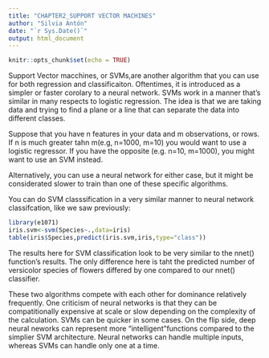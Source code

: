 ---
title: "CHAPTER2_SUPPORT VECTOR MACHINES"
author: "Silvia Antón"
date: "`r Sys.Date()`"
output: html_document
---

```{r setup, include=FALSE}
knitr::opts_chunk$set(echo = TRUE)
```

Support Vector macchines, or SVMs,are another algorithm that you can use for both regression and classificaiton. Oftentimes, it is introduced as a simpler or faster corolary to a neural network. SVMs work in a manner that's similar in many respects to logistic regression. The idea is that we are taking data and trying to find a plane or a line that can separate the data into different classes.

Suppose that you have n features in your data and m observations, or rows. If n is much greater tahn m(e.g, n=1000, m=10) you would want to use a logistic regressor. 
If you have the opposite (e.g. n=10, m=1000), you might want to use an SVM instead.

Alternatively, you can use a neural network for either case, but it might be considerated slower to train than one of these specific algorithms.

You can do SVM classsification in a very similar manner to neural network classifcation, like we saw previously:

```{r}

library(e1071)
iris.svm<-svm(Species~.,data=iris)
table(iris$Species,predict(iris.svm,iris,type="class"))

```
The results here for SVM classification look to be very similar to the nnet() function's results. The only difference here is taht the predicted number of versicolor species of flowers differed by one compared to our nnet() classifier.

These two algorithms compete with each other for dominance relatively frequently. One criticism of neural networks is that they can be compatitionally expensive at scale or slow depending on the complexity of the calculation. SVMs can be quicker in some cases. On the flip side, deep neural neworks can represent more "intelligent"functions compared to the simplier SVM architecture. Neural networks can handle multiple inputs, whereas SVMs can handle only one at a time.


